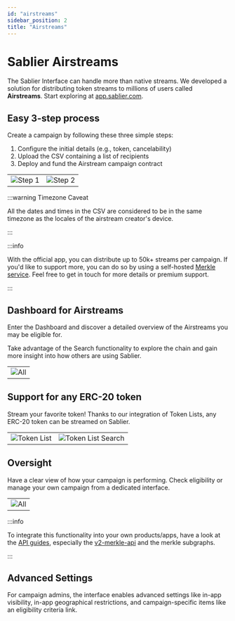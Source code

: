 ```yaml
---
id: "airstreams"
sidebar_position: 2
title: "Airstreams"
---
```


# Sablier Airstreams

The Sablier Interface can handle more than native streams. We developed a solution for distributing token streams to
millions of users called **Airstreams**. Start exploring at [app.sablier.com](https://app.sablier.com/airstreams/).

## Easy 3-step process

Create a campaign by following these three simple steps:

1. Configure the initial details (e.g., token, cancelability)
2. Upload the CSV containing a list of recipients
3. Deploy and fund the Airstream campaign contract

|                                              |                                                         |
| -------------------------------------------- | ------------------------------------------------------- |
| ![Step 1](/screenshots/airstream-create.webp) | ![Step 2](/screenshots/airstream-create-recipients.webp) |

:::warning Timezone Caveat

All the dates and times in the CSV are considered to be in the same timezone as the locales of the airstream creator's
device.

:::

:::info

With the official app, you can distribute up to 50k+ streams per campaign. If you'd like to support more, you can do so
by using a self-hosted [Merkle service](/api/merkle-api/intro). Feel free to get in touch for more details or premium
support.

:::

## Dashboard for Airstreams

Enter the Dashboard and discover a detailed overview of the Airstreams you may be eligible for.

Take advantage of the Search functionality to explore the chain and gain more insight into how others are using Sablier.

|                                              |
| -------------------------------------------- |
| ![All](/screenshots/airstream-dashboard.webp) |

## Support for any ERC-20 token

Stream your favorite token! Thanks to our integration of Token Lists, any ERC-20 token can be streamed on Sablier.

|                                                |                                                         |
| ---------------------------------------------- | ------------------------------------------------------- |
| ![Token List](/screenshots/tokenlist-home.webp) | ![Token List Search](/screenshots/tokenlist-search.webp) |

## Oversight

Have a clear view of how your campaign is performing. Check eligibility or manage your own campaign from a dedicated
interface.

|                                            |
| ------------------------------------------ |
| ![All](/screenshots/airstream-profile.webp) |

:::info

To integrate this functionality into your own products/apps, have a look at the [API guides](/api/overview), especially
the [v2-merkle-api](/api/merkle-api/intro) and the merkle subgraphs.

:::

## Advanced Settings

For campaign admins, the interface enables advanced settings like in-app visibility, in-app geographical restrictions,
and campaign-specific items like an eligibility criteria link.
